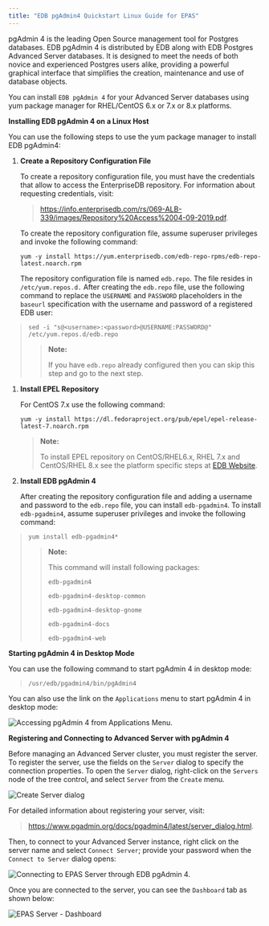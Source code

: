 ```yaml
---
title: "EDB pgAdmin4 Quickstart Linux Guide for EPAS"
---
```


pgAdmin 4 is the leading Open Source management tool for Postgres databases. EDB pgAdmin 4 is distributed by EDB along with EDB Postgres Advanced Server databases. It is designed to meet the needs of both novice and experienced Postgres users alike, providing a powerful graphical interface that simplifies the creation, maintenance and use of database objects.

You can install `EDB pgAdmin 4` for your Advanced Server databases using yum package manager for RHEL/CentOS 6.x or 7.x or 8.x platforms.

**Installing EDB pgAdmin 4 on a Linux Host**

You can use the following steps to use the yum package manager to install EDB pgAdmin4:

1.  **Create a Repository Configuration File**

    To create a repository configuration file, you must have the credentials that allow to access the EnterpriseDB repository. For information about requesting credentials, visit:

    > <https://info.enterprisedb.com/rs/069-ALB-339/images/Repository%20Access%2004-09-2019.pdf>.

    To create the repository configuration file, assume superuser privileges and invoke the following command:

    ```text
    yum -y install https://yum.enterprisedb.com/edb-repo-rpms/edb-repo-latest.noarch.rpm
    ```

    The repository configuration file is named `edb.repo`. The file resides in `/etc/yum.repos.d.` After creating the `edb.repo` file, use the following command to replace the `USERNAME` and `PASSWORD` placeholders in the `baseurl` specification with the username and password of a registered EDB user:

> ```text
> sed -i "s@<username>:<password>@USERNAME:PASSWORD@" /etc/yum.repos.d/edb.repo
> ```
>
> > **Note:**
> >
> > If you have `edb.repo` already configured then you can skip this step and go to the next step.

1.  **Install EPEL Repository**

    For CentOS 7.x use the following command:

    ```text
    yum -y install https://dl.fedoraproject.org/pub/epel/epel-release-latest-7.noarch.rpm
    ```

    > **Note:**
    >
    > To install EPEL repository on CentOS/RHEL6.x, RHEL 7.x and CentOS/RHEL 8.x see the platform specific steps at [EDB Website](https://repos.enterprisedb.com/).

2.  **Install EDB pgAdmin 4**

    After creating the repository configuration file and adding a username and password to the `edb.repo` file, you can install `edb-pgadmin4`. To install `edb-pgadmin4`, assume superuser privileges and invoke the following command:

> ```text
> yum install edb-pgadmin4*
> ```
>
> > **Note:**
> >
> > This command will install following packages:
> >
> > `edb-pgadmin4`
> >
> > `edb-pgadmin4-desktop-common`
> >
> > `edb-pgadmin4-desktop-gnome`
> >
> > `edb-pgadmin4-docs`
> >
> > `edb-pgadmin4-web`

**Starting pgAdmin 4 in Desktop Mode**

You can use the following command to start pgAdmin 4 in desktop mode:

> ```text
> /usr/edb/pgadmin4/bin/pgAdmin4
> ```

You can also use the link on the `Applications` menu to start pgAdmin 4 in desktop mode:

![Accessing pgAdmin 4 from Applications Menu.](images/pgadmin4_from_applications_menu.png)

<div id="registering_and_connecting_advanced_server_on_edb_pgadmin_4" class="registered_link"></div>

**Registering and Connecting to Advanced Server with pgAdmin 4**

Before managing an Advanced Server cluster, you must register the server. To register the server, use the fields on the `Server` dialog to specify the connection properties. To open the `Server` dialog, right-click on the `Servers` node of the tree control, and select `Server` from the `Create` menu.

![Create Server dialog](images/server_general.png)

For detailed information about registering your server, visit:

> <https://www.pgadmin.org/docs/pgadmin4/latest/server_dialog.html>.

Then, to connect to your Advanced Server instance, right click on the server name and select `Connect Server`; provide your password when the `Connect to Server` dialog opens:

![Connecting to EPAS Server through EDB pgAdmin 4.](images/connect_to_epas_server.png)

Once you are connected to the server, you can see the `Dashboard` tab as shown below:

![EPAS Server - Dashboard](images/edb_pgadmin4_first_look.png)
